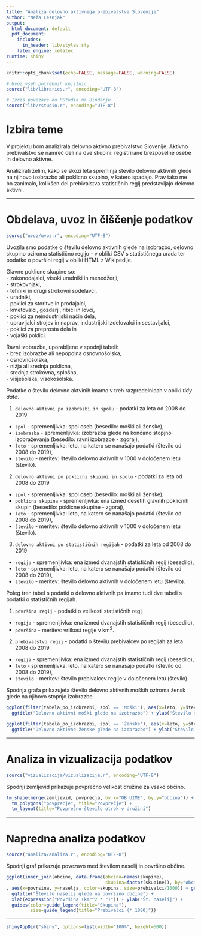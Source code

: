 ```yaml
---
title: "Analiza delovno aktivnega prebivalstva Slovenije"
author: "Neža Lesnjak"
output:
  html_document: default
  pdf_document:
    includes:
      in_header: lib/styles.sty
    latex_engine: xelatex
runtime: shiny
---
```


```r
knitr::opts_chunk$set(echo=FALSE, message=FALSE, warning=FALSE)

# Uvoz vseh potrebnih knjižnic
source("lib/libraries.r", encoding="UTF-8")
```

```r
# Izris povezave do RStudia na Binderju
source("lib/rstudio.r", encoding="UTF-8")
```

# Izbira teme

V projektu bom analizirala delovno aktivno prebivalstvo Slovenije.
Aktivno prebivalstvo se namreč deli na dve skupini: registrirane brezposelne osebe in delovno aktivne.

Analizirati želim, kako se skozi leta spreminja število delovno aktivnih glede na njihovo izobrazbo ali poklicno skupino, v katero spadajo. Prav tako me bo zanimalo, kolikšen del prebivalstva statističnih regij predstavljajo delovno aktivni.

***

# Obdelava, uvoz in čiščenje podatkov

```r
source("uvoz/uvoz.r", encoding="UTF-8")
```

Uvozila smo podatke o številu delovno aktivnih glede na izobrazbo, delovno skupino oziroma statistično regijo - v obliki CSV s statističnega urada ter podatke o površini regij v obliki HTML
z Wikipedije. 

Glavne poklicne skupine so:  
  - zakonodajalci, visoki uradniki in menedžerji,  
  - strokovnjaki,  
  - tehniki in drugi strokovni sodelavci,  
  - uradniki,  
  - poklici za storitve in prodajalci,  
  - kmetovalci, gozdarji, ribiči in lovci,  
  - poklici za neindustrijski način dela,  
  - upravljalci strojev in naprav, industrijski izdelovalci in sestavljalci,  
  - poklici za preprosta dela in  
  - vojaški poklici.

Ravni izobrazbe, uporabljene v spodnji tabeli:  
  - brez izobrazbe ali nepopolna osnovnošolska,  
  - osnovnošolska,  
  - nižja ali srednja poklicna,  
  - srednja strokovna, splošna,  
  - višješolska, visokošolska.  

Podatke o številu delovno aktvinih imamo v treh razpredelnicah v obliki *tidy data*.

1. `delovno aktivni po izobrazbi in spolu` - podatki za leta od 2008 do 2019
  - `spol` - spremenljivka: spol oseb (besedilo: moški ali ženske),
  - `izobrazba` - spremenljivka: izobrazba glede na končano stopjno izobraževanja  (besedilo: ravni izobrazbe - zgoraj),
  - `leto` - spremenljivka: leto, na katero se nanašajo podatki (število od 2008 do 2019),
  - `število` - meritev: število delovno aktivnih v 1000 v določenem letu (število).

2. `delovno aktivni po poklicni skupini in spolu` - podatki za leta od 2008 do 2019
  - `spol` - spremenljivka: spol oseb (besedilo: moški ali ženske),
  - `poklicna skupina` - spremenljivka: ena izmed desetih glavnih poklicnih skupin (besedilo: poklicne skupine - zgoraj),
  - `leto` - spremenljivka: leto, na katero se nanašajo podatki (število od 2008 do 2019),
  - `število` - meritev: število delovno aktivnih v 1000 v določenem letu (število).

3. `delovno aktivni po statističnih regijah` - podatki za leta od 2008 do 2019
  - `regija` - spremenljivka: ena izmed dvanajstih statističnih regij (besedilo),
  - `leto` - spremenljivka: leto, na katero se nanašajo podatki (število od 2008 do 2019),
  - `število` - meritev: število delovno aktivnih v določenem letu (število).

Poleg treh tabel s podatki o delovno aktivnih pa imamo tudi dve tabeli s podatki o statističnih regijah.

1. `površina regij` - podatki o velikosti statističnih regij
  - `regija` - spremenljivka: ena izmed dvanajstih statističnih regij (besedilo),
  - `površina` - meritev: vrlikost regije v km^2^.
  
2. `prebivalstvo regij` - podatki o številu prebivalcev po regijah za leta 2008 do 2019
  - `regija` - spremenljivka: ena izmed dvanajstih statističnih regij (besedilo),
  - `leto` - spremenljivka: leto, na katero se nanašajo podatki (število od 2008 do 2019),
  - `število` - meritev: število prebivalcev regije v določenem letu (število).

Spodnja grafa prikazujeta število delovno aktivnih moških oziroma žensk glede na njihovo stopnjo izobrazbe.

```r
ggplot(filter(tabela_po_izobrazbi, spol == 'Moški'), aes(x=leto, y=število, col=izobrazba)) + geom_point() +
  ggtitle("Delovno aktivni moški glede na izobrazbo") + ylab("Število v 1000")
```

```r
ggplot(filter(tabela_po_izobrazbi, spol == 'Ženske'), aes(x=leto, y=število, col=izobrazba)) + geom_point() +
  ggtitle("Delovno aktivne ženske glede na izobrazbo") + ylab("Število v 1000")
```

***

# Analiza in vizualizacija podatkov

```r
source("vizualizacija/vizualizacija.r", encoding="UTF-8")
```

Spodnji zemljevid prikazuje povprečno velikost družine za vsako občino.

```r
tm_shape(merge(zemljevid, povprecja, by.x="OB_UIME", by.y="obcina")) +
  tm_polygons("povprecje", title="Povprečje") +
  tm_layout(title="Povprečno število otrok v družini")
```

***

# Napredna analiza podatkov

```r
source("analiza/analiza.r", encoding="UTF-8")
```

Spodnji graf prikazuje povezavo med številom naselij in površino občine.

```r
ggplot(inner_join(obcine, data.frame(obcina=names(skupine),
                                     skupina=factor(skupine)), by="obcina")
, aes(x=povrsina, y=naselja, color=skupina, size=prebivalci/1000)) + geom_point() +
  ggtitle("Število naselij glede na površino občine") +
  xlab(expression("Površina (km"^2 * ")")) + ylab("Št. naselij") +
  guides(color=guide_legend(title="Skupina"),
         size=guide_legend(title="Prebivalci (* 1000)"))
```

***

```r
shinyAppDir("shiny", options=list(width="100%", height=600))
```
